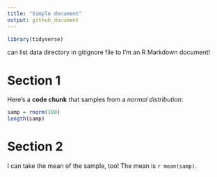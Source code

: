 ```yaml
---
title: "Simple document"
output: github_document
---
```


```r
library(tidyverse)
```



can list data directory in gitignore file to 
I'm an R Markdown document! 

# Section 1

Here's a **code chunk** that samples from 
a _normal distribution_:

```r
samp = rnorm(100)
length(samp)
```

# Section 2

I can take the mean of the sample, too!
The mean is `r mean(samp)`.